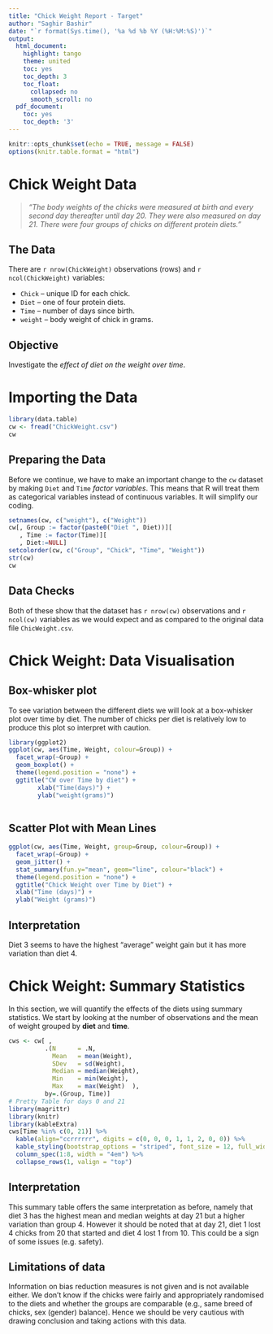 ```yaml
---
title: "Chick Weight Report - Target"
author: "Saghir Bashir"
date: "`r format(Sys.time(), '%a %d %b %Y (%H:%M:%S)')`"
output:
  html_document:
    highlight: tango
    theme: united
    toc: yes
    toc_depth: 3
    toc_float:
      collapsed: no
      smooth_scroll: no
  pdf_document:
    toc: yes
    toc_depth: '3'
---
```


```r
knitr::opts_chunk$set(echo = TRUE, message = FALSE)
options(knitr.table.format = "html")

```

# Chick Weight Data

> *"The body weights of the chicks were measured at birth and every second day thereafter 
until day 20. They were also measured on day 21. There were four groups of chicks on 
different protein diets."*

## The Data

There are `r nrow(ChickWeight)` observations (rows) and `r ncol(ChickWeight)` variables:

* `Chick` -- unique ID for each chick. 
* `Diet` -- one of four protein diets. 
* `Time` --  number of days since birth. 
* `weight` -- body weight of chick in grams.

## Objective

Investigate the *effect of diet on the weight over time*.

# Importing the Data

```r
library(data.table)
cw <- fread("ChickWeight.csv")
cw
```

## Preparing the Data

Before we continue, we have to make an important change to the `cw` dataset by making
`Diet` and `Time` *factor variables*. This means that R will treat them as categorical
variables instead of continuous variables. It will simplify our coding. 

```r
setnames(cw, c("weight"), c("Weight"))
cw[, Group := factor(paste0("Diet ", Diet))][
   , Time := factor(Time)][
   , Diet:=NULL]
setcolorder(cw, c("Group", "Chick", "Time", "Weight"))
str(cw)
cw
```

## Data Checks

Both of these show that the dataset has `r nrow(cw)` observations and `r ncol(cw)` 
variables as we would expect and as compared to the original data file `ChicWeight.csv`. 

# Chick Weight: Data Visualisation

## Box-whisker plot

To see variation between the different diets we will look at a box-whisker plot 
over time by diet. The number of chicks per diet is relatively low to produce this 
plot so interpret with caution.
```r
library(ggplot2)
ggplot(cw, aes(Time, Weight, colour=Group)) +
  facet_wrap(~Group) +
  geom_boxplot() +
  theme(legend.position = "none") +
  ggtitle("CW over Time by diet") +
        xlab("Time(days)") +
        ylab("weight(grams)")
        
```

## Scatter Plot with Mean Lines


```r
ggplot(cw, aes(Time, Weight, group=Group, colour=Group)) +
  facet_wrap(~Group) +
  geom_jitter() +
  stat_summary(fun.y="mean", geom="line", colour="black") +
  theme(legend.position = "none") +
  ggtitle("Chick Weight over Time by Diet") + 
  xlab("Time (days)") +
  ylab("Weight (grams)")
```

## Interpretation

Diet 3 seems to have the highest "average" weight gain but it has more variation 
than diet 4. 


# Chick Weight: Summary Statistics

In this section, we will quantify the effects of the diets using summary statistics. 
We start by looking at the number of observations and the mean of weight grouped 
by **diet** and **time**.

```r
cws <- cw[ ,
          .(N      = .N, 
            Mean   = mean(Weight),
            SDev   = sd(Weight),
            Median = median(Weight),
            Min    = min(Weight),
            Max    = max(Weight)  ),
          by=.(Group, Time)]
# Pretty Table for days 0 and 21
library(magrittr)
library(knitr)
library(kableExtra)
cws[Time %in% c(0, 21)] %>% 
  kable(align="ccrrrrrr", digits = c(0, 0, 0, 1, 1, 2, 0, 0)) %>% 
  kable_styling(bootstrap_options = "striped", font_size = 12, full_width = FALSE) %>% 
  column_spec(1:8, width = "4em") %>% 
  collapse_rows(1, valign = "top")
```

## Interpretation

This summary table offers the same interpretation as before, namely that diet 3 has the 
highest mean and median weights at day 21 but a higher variation than group 4.
However it should be noted that at day 21, diet 1 lost 4 chicks from 20 that started 
and diet 4 lost 1 from 10. This could be a sign of some issues (e.g. safety).

## Limitations of data

Information on bias reduction measures is not given and is not available either.
We don't know if the chicks were fairly and appropriately randomised to the diets and 
whether the groups are comparable (e.g., same breed of chicks, sex (gender) balance). 
Hence we should be very cautious with drawing conclusion and taking actions with this 
data.
